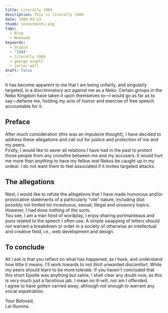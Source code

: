 ```yaml
---
title: Literally 1984
description: This is literally 1984
date: 1984-03-23
thumb: incestments.png
tags:
  - Blog
  - Nekoweb
keywords:
  - Stupid
  - "1984"
  - literally 1984
  - george orwell
  - jorjor well
draft: false
---
```


It has become apparent to me that I am being unfairly, and singularly targeted, in a discriminatory act against me as a Neko. Certain groups in the Neko Kingdom have taken it upon themselves to—I would go as far as to say—defame me, holding my acts of humor and exercise of free speech accountable for it.

## Preface

After much consideration (this was an impulsive thought), I have decided to address these allegations and call out for justice and protection of me and my peers.  
Firstly, I would like to sever all relations I have had in the past to protect those people from any crossfire between me and my accusers. It would hurt me more than anything to have my fellow _real_ Nekos be caught up in my ordeal. I do not want them to feel associated if it invites targeted attacks.

## The allegations

Next, I would like to refute the allegations that I have made humorous and/or provocative statements of a particularly “vile” nature, including (but possibly not limited to) incestuous, sexual, illegal and unsavory topics. However, I had done nothing of the sorts.  
You see, I am a man fond of wordplay, I enjoy sharing portmanteaus and puns related to the speech I often use. A simple swapping of letters should not warrant a breakdown or order in a society of otherwise an intellectual and creative field, i.e., web development and design.

## To conclude

All I ask is that you reflect on what has happened, as I have, and understand how little it means. I'll work towards to not illicit unwanted discomfort. While my peers should learn to be more tolerate. If you haven't concluded that this short Epistle was anything but satire, I shall clear any doubt now, as this is very much just a facetious jab. I mean no ill-will, nor am I offended.  
I agree to have gotten carried away, although not enough to warrant any social expatriation.

Your Beloved,  
Lel Illumina.
